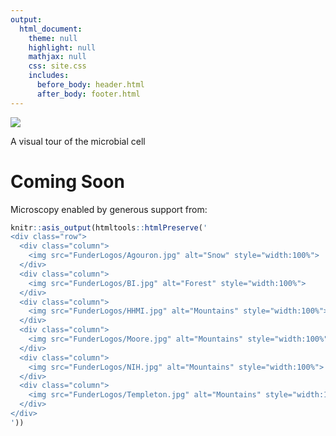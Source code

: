 ```yaml
---
output: 
  html_document:
    theme: null
    highlight: null
    mathjax: null
    css: site.css
    includes:
      before_body: header.html
      after_body: footer.html
---
```


![](HeaderImage.jpg)

A visual tour of the microbial cell

# Coming Soon

Microscopy enabled by generous support from:

```r
knitr::asis_output(htmltools::htmlPreserve('
<div class="row">
  <div class="column">
    <img src="FunderLogos/Agouron.jpg" alt="Snow" style="width:100%">
  </div>
  <div class="column">
    <img src="FunderLogos/BI.jpg" alt="Forest" style="width:100%">
  </div>
  <div class="column">
    <img src="FunderLogos/HHMI.jpg" alt="Mountains" style="width:100%">
  </div>
  <div class="column">
    <img src="FunderLogos/Moore.jpg" alt="Mountains" style="width:100%">
  </div>
  <div class="column">
    <img src="FunderLogos/NIH.jpg" alt="Mountains" style="width:100%">
  </div>
  <div class="column">
    <img src="FunderLogos/Templeton.jpg" alt="Mountains" style="width:100%">
  </div>
</div>
'))
```

